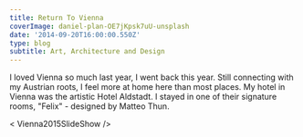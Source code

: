 ---
title: Return To Vienna
coverImage: daniel-plan-OE7jKpsk7uU-unsplash
date: '2014-09-20T16:00:00.550Z'
type: blog
subtitle: Art, Architecture and Design
---

I loved Vienna so much last year, I went back this year. Still connecting with my Austrian roots, I feel more at home here than most places. 
My hotel in Vienna was the artistic Hotel Aldstadt. I stayed in one of their signature rooms, "Felix" - designed by Matteo Thun.

< Vienna2015SlideShow />